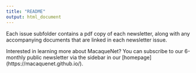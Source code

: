 ```yaml
---
title: "README"
output: html_document
---
```


Each issue subfolder contains a pdf copy of each newsletter, along with any accompanying documents that are linked in each newsletter issue. 

Interested in learning more about MacaqueNet? You can subscribe to our 6-monthly public newsletter via the sidebar in our [homepage] (https://macaquenet.github.io/).